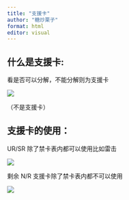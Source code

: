 ```yaml
---
title: "支援卡"
author: "糖炒栗子"
format: html
editor: visual
---
```


## 什么是支援卡:

看是否可以分解，不能分解则为支援卡

![](images/基础规则%206.jpg)

（不是支援卡）

## 支援卡的使用：

UR/SR 除了禁卡表内都可以使用比如雷击

![](images/基础规则%207.jpg)

剩余 N/R 支援卡除了禁卡表内都不可以使用

![](images/基础规则%208.png)
